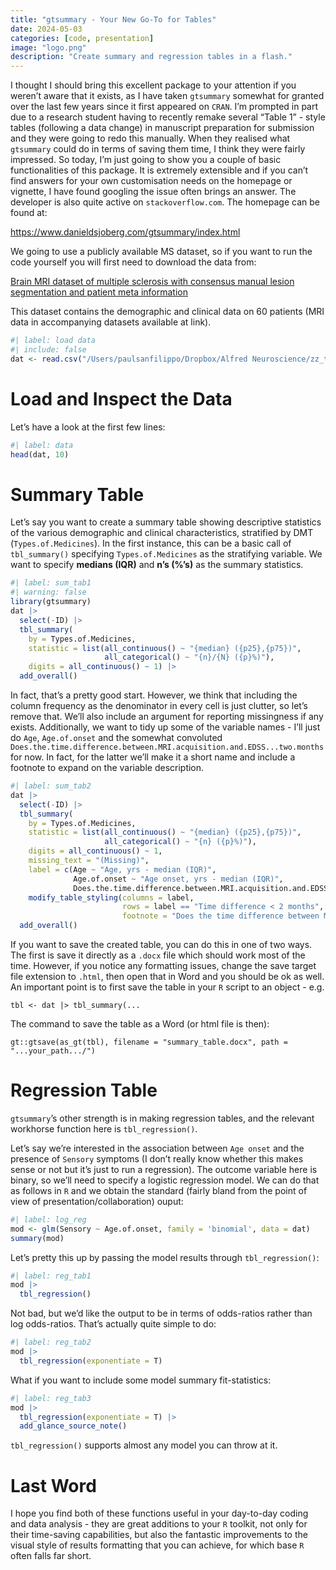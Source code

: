 ```yaml
---
title: "gtsummary - Your New Go-To for Tables"
date: 2024-05-03
categories: [code, presentation]
image: "logo.png"
description: "Create summary and regression tables in a flash."
---
```


I thought I should bring this excellent package to your attention if you weren't aware that it exists, as I have taken `gtsummary` somewhat for granted over the last few years since it first appeared on `CRAN`. I'm prompted in part due to a research student having to recently remake several "Table 1" - style tables (following a data change) in manuscript preparation for submission and they were going to redo this manually. When they realised what `gtsummary` could do in terms of saving them time, I think they were fairly impressed. So today, I'm just going to show you a couple of basic functionalities of this package. It is extremely extensible and if you can't find answers for your own customisation needs on the homepage or vignette, I have found googling the issue often brings an answer. The developer is also quite active on `stackoverflow.com`. The homepage can be found at:

<https://www.danieldsjoberg.com/gtsummary/index.html>

We going to use a publicly available MS dataset, so if you want to run the code yourself you will first need to download the data from:

[Brain MRI dataset of multiple sclerosis with consensus manual lesion segmentation and patient meta information](https://www.ncbi.nlm.nih.gov/pmc/articles/PMC9043670/)

This dataset contains the demographic and clinical data on 60 patients (MRI data in accompanying datasets available at link).

```r
#| label: load data
#| include: false
dat <- read.csv("/Users/paulsanfilippo/Dropbox/Alfred Neuroscience/zz_test_site/posts/011_03May_2024/Supplementary Table 1 for patient info .csv", header = T)
```

# Load and Inspect the Data

Let's have a look at the first few lines:

```r
#| label: data
head(dat, 10)
```

# Summary Table

Let's say you want to create a summary table showing descriptive statistics of the various demographic and clinical characteristics, stratified by DMT (`Types.of.Medicines`). In the first instance, this can be a basic call of `tbl_summary()` specifying `Types.of.Medicines` as the stratifying variable. We want to specify **medians (IQR)** and **n's (%'s)** as the summary statistics.

```r
#| label: sum_tab1 
#| warning: false
library(gtsummary)
dat |> 
  select(-ID) |> 
  tbl_summary(
    by = Types.of.Medicines,
    statistic = list(all_continuous() ~ "{median} ({p25},{p75})",
                     all_categorical() ~ "{n}/{N} ({p}%)"),
    digits = all_continuous() ~ 1) |> 
  add_overall()
```

In fact, that's a pretty good start. However, we think that including the column frequency as the denominator in every cell is just clutter, so let's remove that. We'll also include an argument for reporting missingness if any exists. Additionally, we want to tidy up some of the variable names - I'll just do `Age`, `Age.of.onset` and the somewhat convoluted `Does.the.time.difference.between.MRI.acquisition.and.EDSS...two.months` for now. In fact, for the latter we'll make it a short name and include a footnote to expand on the variable description. 

```r
#| label: sum_tab2 
dat |> 
  select(-ID) |> 
  tbl_summary(
    by = Types.of.Medicines,
    statistic = list(all_continuous() ~ "{median} ({p25},{p75})",
                     all_categorical() ~ "{n} ({p}%)"),
    digits = all_continuous() ~ 1,
    missing_text = "(Missing)",
    label = c(Age ~ "Age, yrs - median (IQR)",
              Age.of.onset ~ "Age onset, yrs - median (IQR)",
              Does.the.time.difference.between.MRI.acquisition.and.EDSS...two.months ~ "Time difference < 2 months")) |> 
    modify_table_styling(columns = label,
                         rows = label == "Time difference < 2 months",
                         footnote = "Does the time difference between MRI acquisition and EDSS < two months") |> 
  add_overall()
```

If you want to save the created table, you can do this in one of two ways. The first is save it directly as a `.docx` file which should work most of the time. However, if you notice any formatting issues, change the save target file extension to `.html`, then open that in Word and you should be ok as well. An important point is to first save the table in your `R` script to an object - e.g.

`tbl <- dat |> tbl_summary(...`

The command to save the table as a Word (or html file is then):

`gt::gtsave(as_gt(tbl), filename = "summary_table.docx", path = "...your_path.../")`

# Regression Table

`gtsummary`'s other strength is in making regression tables, and the relevant workhorse function here is `tbl_regression()`.

Let's say we're interested in the association between `Age onset` and the presence of `Sensory` symptoms (I don't really know whether this makes sense or not but it's just to run a regression). The outcome variable here is binary, so we'll need to specify a logistic regression model. We can do that as follows in `R` and we obtain the standard (fairly bland from the point of view of presentation/collaboration) ouput:

```r
#| label: log_reg
mod <- glm(Sensory ~ Age.of.onset, family = 'binomial', data = dat)
summary(mod)
```

Let's pretty this up by passing the model results through `tbl_regression()`:

```r
#| label: reg_tab1
mod |> 
  tbl_regression()
```

Not bad, but we'd like the output to be in terms of odds-ratios rather than log odds-ratios. That's actually quite simple to do:

```r
#| label: reg_tab2
mod |> 
  tbl_regression(exponentiate = T)
```

What if you want to include some model summary fit-statistics:

```r
#| label: reg_tab3
mod |> 
  tbl_regression(exponentiate = T) |> 
  add_glance_source_note()
```

`tbl_regression()` supports almost any model you can throw at it.

# Last Word

I hope you find both of these functions useful in your day-to-day coding and data analysis - they are great additions to your `R` toolkit, not only for their time-saving capabilities, but also the fantastic improvements to the visual style of results formatting that you can achieve, for which base `R` often falls far short.
